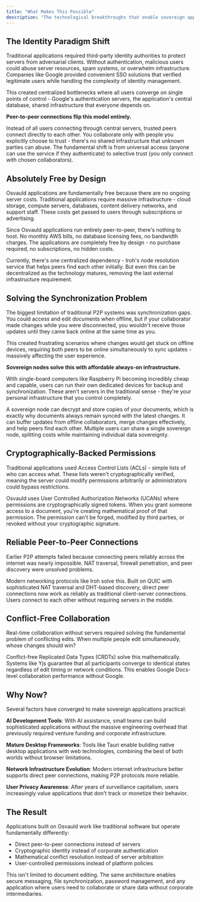 ```yaml
---
title: "What Makes This Possible"
description: "The technological breakthroughs that enable sovereign applications"
---
```


## The Identity Paradigm Shift

Traditional applications required third-party identity authorities to protect servers from adversarial clients. Without authentication, malicious users could abuse server resources, spam systems, or overwhelm infrastructure. Companies like Google provided convenient SSO solutions that verified legitimate users while handling the complexity of identity management.

This created centralized bottlenecks where all users converge on single points of control - Google's authentication servers, the application's central database, shared infrastructure that everyone depends on.

**Peer-to-peer connections flip this model entirely.**

Instead of all users connecting through central servers, trusted peers connect directly to each other. You collaborate only with people you explicitly choose to trust - there's no shared infrastructure that unknown parties can abuse. The fundamental shift is from universal access (anyone can use the service if they authenticate) to selective trust (you only connect with chosen collaborators).

## Absolutely Free by Design

Osvauld applications are fundamentally free because there are no ongoing server costs. Traditional applications require massive infrastructure - cloud storage, compute servers, databases, content delivery networks, and support staff. These costs get passed to users through subscriptions or advertising.

Since Osvauld applications run entirely peer-to-peer, there's nothing to host. No monthly AWS bills, no database licensing fees, no bandwidth charges. The applications are completely free by design - no purchase required, no subscriptions, no hidden costs.

Currently, there's one centralized dependency - Iroh's node resolution service that helps peers find each other initially. But even this can be decentralized as the technology matures, removing the last external infrastructure requirement.

## Solving the Synchronization Problem

The biggest limitation of traditional P2P systems was synchronization gaps. You could access and edit documents when offline, but if your collaborator made changes while you were disconnected, you wouldn't receive those updates until they came back online at the same time as you.

This created frustrating scenarios where changes would get stuck on offline devices, requiring both peers to be online simultaneously to sync updates - massively affecting the user experience.

**Sovereign nodes solve this with affordable always-on infrastructure.**

With single-board computers like Raspberry Pi becoming incredibly cheap and capable, users can run their own dedicated devices for backup and synchronization. These aren't servers in the traditional sense - they're your personal infrastructure that you control completely.

A sovereign node can decrypt and store copies of your documents, which is exactly why documents always remain synced with the latest changes. It can buffer updates from offline collaborators, merge changes effectively, and help peers find each other. Multiple users can share a single sovereign node, splitting costs while maintaining individual data sovereignty.

## Cryptographically-Backed Permissions

Traditional applications used Access Control Lists (ACLs) - simple lists of who can access what. These lists weren't cryptographically verified, meaning the server could modify permissions arbitrarily or administrators could bypass restrictions.

Osvauld uses User Controlled Authorization Networks (UCANs) where permissions are cryptographically signed tokens. When you grant someone access to a document, you're creating mathematical proof of that permission. The permission can't be forged, modified by third parties, or revoked without your cryptographic signature.

## Reliable Peer-to-Peer Connections

Earlier P2P attempts failed because connecting peers reliably across the internet was nearly impossible. NAT traversal, firewall penetration, and peer discovery were unsolved problems.

Modern networking protocols like Iroh solve this. Built on QUIC with sophisticated NAT traversal and DHT-based discovery, direct peer connections now work as reliably as traditional client-server connections. Users connect to each other without requiring servers in the middle.

## Conflict-Free Collaboration

Real-time collaboration without servers required solving the fundamental problem of conflicting edits. When multiple people edit simultaneously, whose changes should win?

Conflict-free Replicated Data Types (CRDTs) solve this mathematically. Systems like Yjs guarantee that all participants converge to identical states regardless of edit timing or network conditions. This enables Google Docs-level collaboration performance without Google.

## Why Now?

Several factors have converged to make sovereign applications practical:

**AI Development Tools**: With AI assistance, small teams can build sophisticated applications without the massive engineering overhead that previously required venture funding and corporate infrastructure.

**Mature Desktop Frameworks**: Tools like Tauri enable building native desktop applications with web technologies, combining the best of both worlds without browser limitations.

**Network Infrastructure Evolution**: Modern internet infrastructure better supports direct peer connections, making P2P protocols more reliable.

**User Privacy Awareness**: After years of surveillance capitalism, users increasingly value applications that don't track or monetize their behavior.

## The Result

Applications built on Osvauld work like traditional software but operate fundamentally differently:

- Direct peer-to-peer connections instead of servers
- Cryptographic identity instead of corporate authentication  
- Mathematical conflict resolution instead of server arbitration
- User-controlled permissions instead of platform policies

This isn't limited to document editing. The same architecture enables secure messaging, file synchronization, password management, and any application where users need to collaborate or share data without corporate intermediaries.

